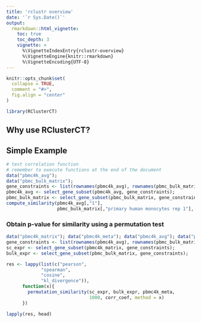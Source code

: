 ```yaml
---
title: 'rclustr overview'
date: '`r Sys.Date()`'
output:
  rmarkdown::html_vignette:
    toc: true
    toc_depth: 3
    vignette: >
      %\VignetteIndexEntry{rclustr-overview}
      %\VignetteEngine{knitr::rmarkdown}
      %\VignetteEncoding{UTF-8}
---
```


```r
knitr::opts_chunk$set(
  collapse = TRUE,
  comment = "#>",
  fig.align = "center"
)
```

```r
library(RClusterCT)
```

## Why use RClusterCT?

## Simple Example

```r

# test correlation function
# remember to execute functions at the end of the document
data("pbmc4k_avg");
data("pbmc_bulk_matrix");
gene_constraints <- list(rownames(pbmc4k_avg), rownames(pbmc_bulk_matrix));
pbmc4k_avg <- select_gene_subset(pbmc4k_avg, gene_constraints);
pbmc_bulk_matrix <- select_gene_subset(pbmc_bulk_matrix, gene_constraints);
compute_similarity(pbmc4k_avg[,"1"], 
                   pbmc_bulk_matrix[,"primary human monocytes rep 1"], kl_divergence)

```


### Obtain p-value for similarity using a permutation test


```r
data("pbmc4k_matrix"); data("pbmc4k_meta"); data("pbmc4k_avg"); data("pbmc_bulk_matrix");
gene_constraints <- list(rownames(pbmc4k_avg), rownames(pbmc_bulk_matrix));
sc_expr <- select_gene_subset(pbmc4k_matrix, gene_constraints);
bulk_expr <- select_gene_subset(pbmc_bulk_matrix, gene_constraints);

res <- lappy(list(c("pearson",
             "spearman",
             "cosine",
             "kl_divergence")),
      function(x){
        permutation_similarity(sc_expr, bulk_expr, pbmc4k_meta, 
                               1000, corr_coef, method = x)
      })

lapply(res, head)
```
